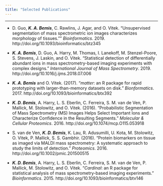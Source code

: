 ```yaml
---
title: "Selected Publications"
---
```


***

- D. Guo, **_K. A. Bemis_**, C. Rawlins, J. Agar, and O. Vitek. "Unsupervised segmentation of mass spectrometric ion images characterizes morphology of tissues.""  _Bioinformatics_. 2019. http://doi.org/10.1093/bioinformatics/btz345

- **_K. A. Bemis_**, D. Guo, A. Harry, M. Thomas, I. Lanekoff, M. Stenzel-Poore, S. Stevens, J. Laskin, and O. Vitek. "Statistical detection of differentially abundant ions in mass spectrometry-based imaging experiments with complex designs." _International Journal of Mass Spectrometry_. 2019. http://doi.org/10.1016/j.ijms.2018.07.006

- **_K. A. Bemis_** and O. Vitek. (2017). "_matter_: an R package for rapid prototyping with larger-than-memory datasets on disk." _Bionformatics_. 2017. http://doi.org/10.1093/bioinformatics/btx392

- **_K. D. Bemis_**, A. Harry, L. S. Eberlin, C. Ferreira, S. M. van de Ven, P. Mallick, M. Stolowitz, and O. Vitek. (2016). "Probabilistic Segmentation of Mass Spectrometry (MS) Images Helps Select Important Ions and Characterize Confidence in the Resulting Segments." _Molecular & Cellular Proteomics_. 2016. http://doi.org/10.1074/mcp.O115.053918

- S. van de Ven, **_K. D. Bemis_**, K. Lau, R. Adusumilli, U. Kota, M. Stolowitz, O. Vitek, P. Mallick, S. S. Gambhir. (2016). "Protein biomarkers on tissue as imaged via MALDI mass spectrometry: A systematic approach to study the limits of detection." _Proteomics_. 2016. http://doi.org/10.1002/pmic.201500515

- **_K. D. Bemis_**, A. Harry, L. S. Eberlin, C. Ferreira, S. M. van de Ven, P. Mallick, M. Stolowitz, and O. Vitek. "_Cardinal_: an R package for statistical analysis of mass spectrometry-based imaging experiments." _Bioinformatics_. 2015. http://doi.org/10.1093/bioinformatics/btv146

